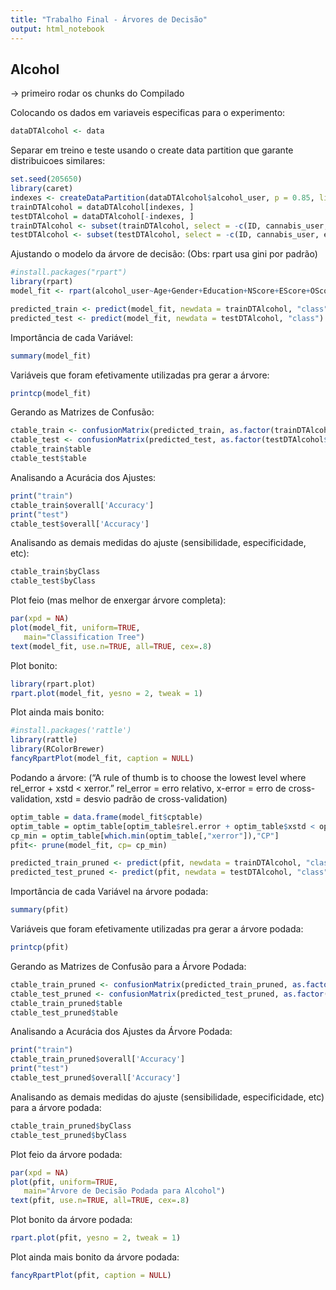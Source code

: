 ```yaml
---
title: "Trabalho Final - Árvores de Decisão"
output: html_notebook
---
```


## Alcohol

-> primeiro rodar os chunks do Compilado

Colocando os dados em variaveis especificas para o experimento:

```r
dataDTAlcohol <- data
```

Separar em treino e teste usando o create data partition que garante distribuicoes similares:

```r
set.seed(205650)
library(caret)
indexes <- createDataPartition(dataDTAlcohol$alcohol_user, p = 0.85, list = FALSE)
trainDTAlcohol = dataDTAlcohol[indexes, ]
testDTAlcohol = dataDTAlcohol[-indexes, ]
trainDTAlcohol <- subset(trainDTAlcohol, select = -c(ID, cannabis_user, ecstasy_user, stimulating_user, Country, Ethnicity))
testDTAlcohol <- subset(testDTAlcohol, select = -c(ID, cannabis_user, ecstasy_user, stimulating_user, Country, Ethnicity))

```

Ajustando o modelo da árvore de decisão:
(Obs: rpart usa gini por padrão)
```r
#install.packages("rpart")
library(rpart)
model_fit <- rpart(alcohol_user~Age+Gender+Education+NScore+EScore+OScore+AScore+CScore, data = trainDTAlcohol, method = "class", control =rpart.control(minsplit =1,minbucket=1, cp=0))

predicted_train <- predict(model_fit, newdata = trainDTAlcohol, "class")
predicted_test <- predict(model_fit, newdata = testDTAlcohol, "class")

```

Importância de cada Variável:
```r
summary(model_fit)
```

Variáveis que foram efetivamente utilizadas pra gerar a árvore:
```r
printcp(model_fit)
```

Gerando as Matrizes de Confusão:

```r
ctable_train <- confusionMatrix(predicted_train, as.factor(trainDTAlcohol$alcohol_user), positive = "1")
ctable_test <- confusionMatrix(predicted_test, as.factor(testDTAlcohol$alcohol_user), positive = "1")
ctable_train$table
ctable_test$table

```

Analisando a Acurácia dos Ajustes:

```r
print("train")
ctable_train$overall['Accuracy']
print("test")
ctable_test$overall['Accuracy']

```

Analisando as demais medidas do ajuste (sensibilidade, especificidade, etc):

```r
ctable_train$byClass
ctable_test$byClass
```

Plot feio (mas melhor de enxergar árvore completa):
```r
par(xpd = NA)
plot(model_fit, uniform=TRUE,
   main="Classification Tree")
text(model_fit, use.n=TRUE, all=TRUE, cex=.8)

```

Plot bonito:
```r
library(rpart.plot)
rpart.plot(model_fit, yesno = 2, tweak = 1)
```

Plot ainda mais bonito:

```r
#install.packages('rattle')
library(rattle)
library(RColorBrewer)
fancyRpartPlot(model_fit, caption = NULL)
```


Podando a árvore:
("A rule of thumb is to choose the lowest level where rel_error + xstd < xerror." rel_error = erro relativo, x-error = erro de cross-validation, xstd = desvio padrão de cross-validation)

```r
optim_table = data.frame(model_fit$cptable)
optim_table = optim_table[optim_table$rel.error + optim_table$xstd < optim_table$xerror, ]
cp_min = optim_table[which.min(optim_table[,"xerror"]),"CP"]
pfit<- prune(model_fit, cp= cp_min)

predicted_train_pruned <- predict(pfit, newdata = trainDTAlcohol, "class")
predicted_test_pruned <- predict(pfit, newdata = testDTAlcohol, "class")

```

Importância de cada Variável na árvore podada:
```r
summary(pfit)
```

Variáveis que foram efetivamente utilizadas pra gerar a árvore podada:

```r
printcp(pfit)
```

Gerando as Matrizes de Confusão para a Árvore Podada:

```r
ctable_train_pruned <- confusionMatrix(predicted_train_pruned, as.factor(trainDTAlcohol$alcohol_user), positive = "1")
ctable_test_pruned <- confusionMatrix(predicted_test_pruned, as.factor(testDTAlcohol$alcohol_user), positive = "1")
ctable_train_pruned$table
ctable_test_pruned$table

```

Analisando a Acurácia dos Ajustes da Árvore Podada:

```r
print("train")
ctable_train_pruned$overall['Accuracy']
print("test")
ctable_test_pruned$overall['Accuracy']

```

Analisando as demais medidas do ajuste (sensibilidade, especificidade, etc) para a árvore podada:

```r
ctable_train_pruned$byClass
ctable_test_pruned$byClass
```

Plot feio da árvore podada:
```r
par(xpd = NA)
plot(pfit, uniform=TRUE,
   main="Árvore de Decisão Podada para Alcohol")
text(pfit, use.n=TRUE, all=TRUE, cex=.8)

```

Plot bonito da árvore podada:

```r
rpart.plot(pfit, yesno = 2, tweak = 1)
```

Plot ainda mais bonito da árvore podada:

```r
fancyRpartPlot(pfit, caption = NULL)
```
